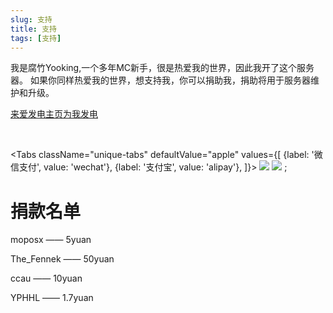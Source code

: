 ```yaml
---
slug: 支持
title: 支持
tags: [支持]
---
```

<p>我是腐竹Yooking,一个多年MC新手，很是热爱我的世界，因此我开了这个服务器。
如果你同样热爱我的世界，想支持我，你可以捐助我，捐助将用于服务器维护和升级。</p>
<p><a href="https://afdian.net/@ykmc25565">来爱发电主页为我发电</a></p>
</br>  

<Tabs
  className="unique-tabs"
  defaultValue="apple"
  values={[
    {label: '微信支付', value: 'wechat'},
    {label: '支付宝', value: 'alipay'},
  ]}>
  <TabItem value="wechat"><img src="https://s1.ax1x.com/2020/09/07/wKmOyV.png"></TabItem>
  <TabItem value="alipay"><img src="https://s1.ax1x.com/2020/09/07/wKmveU.jpg"></TabItem>
</Tabs>;

<h1>捐款名单</h1>
<p>moposx —— 5yuan</p>
<p>The_Fennek —— 50yuan</p>
<p>ccau —— 10yuan</p>
<p>YPHHL —— 1.7yuan</p>
